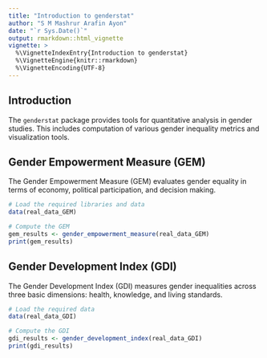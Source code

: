 ```yaml
---
title: "Introduction to genderstat"
author: "S M Mashrur Arafin Ayon"
date: "`r Sys.Date()`"
output: rmarkdown::html_vignette
vignette: >
  %\VignetteIndexEntry{Introduction to genderstat}
  %\VignetteEngine{knitr::rmarkdown}
  %\VignetteEncoding{UTF-8}
---
```



## Introduction

The `genderstat` package provides tools for quantitative analysis in gender studies. This includes computation of various gender inequality metrics and visualization tools.


## Gender Empowerment Measure (GEM)

The Gender Empowerment Measure (GEM) evaluates gender equality in terms of economy, political participation, and decision making. 

```r
# Load the required libraries and data
data(real_data_GEM)

# Compute the GEM
gem_results <- gender_empowerment_measure(real_data_GEM)
print(gem_results)
```


## Gender Development Index (GDI)

The Gender Development Index (GDI) measures gender inequalities across three basic dimensions: health, knowledge, and living standards. 

```r
# Load the required data
data(real_data_GDI)

# Compute the GDI
gdi_results <- gender_development_index(real_data_GDI)
print(gdi_results)
```


